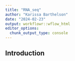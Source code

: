 ```yaml
---
title: "RNA_seq"
author: "Karissa Barthelson"
date: "2024-02-23"
output: workflowr::wflow_html
editor_options:
  chunk_output_type: console
---
```


## Introduction

```r

```

